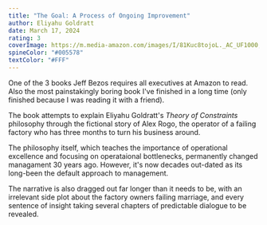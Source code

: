 ```yaml
---
title: "The Goal: A Process of Ongoing Improvement"
author: Eliyahu Goldratt
date: March 17, 2024
rating: 3
coverImage: https://m.media-amazon.com/images/I/81Kuc8tojoL._AC_UF1000,1000_QL80_.jpg
spineColor: "#005578"
textColor: "#FFF"
---
```


One of the 3 books Jeff Bezos requires all executives at Amazon to read. Also the most painstakingly boring book I've finished in a long time (only finished because I was reading it with a friend).

The book attempts to explain Eliyahu Goldratt's _Theory of Constraints_ philosophy through the fictional story of Alex Rogo, the operator of a failing factory who has three months to turn his business around.

The philosophy itself, which teaches the importance of operational excellence and focusing on operataional bottlenecks, permanently changed managament 30 years ago. However, it's now decades out-dated as its long-been the default approach to management.

The narrative is also dragged out far longer than it needs to be, with an irrelevant side plot about the factory owners failing marriage, and every sentence of insight taking several chapters of predictable dialogue to be revealed.
